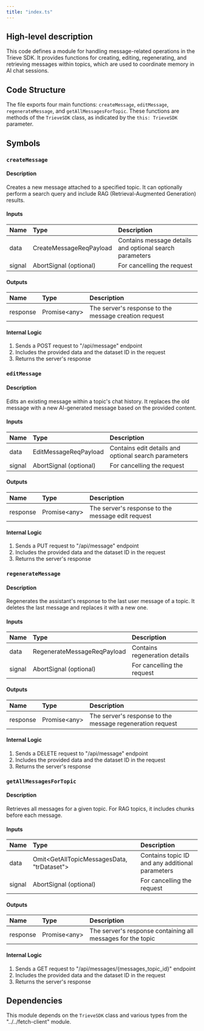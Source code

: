 ```yaml
---
title: "index.ts"
---
```


## High-level description
This code defines a module for handling message-related operations in the Trieve SDK. It provides functions for creating, editing, regenerating, and retrieving messages within topics, which are used to coordinate memory in AI chat sessions.

## Code Structure
The file exports four main functions: `createMessage`, `editMessage`, `regenerateMessage`, and `getAllMessagesForTopic`. These functions are methods of the `TrieveSDK` class, as indicated by the `this: TrieveSDK` parameter.

## Symbols

### `createMessage`
#### Description
Creates a new message attached to a specified topic. It can optionally perform a search query and include RAG (Retrieval-Augmented Generation) results.

#### Inputs
| Name | Type | Description |
|:-----|:-----|:------------|
| data | CreateMessageReqPayload | Contains message details and optional search parameters |
| signal | AbortSignal (optional) | For cancelling the request |

#### Outputs
| Name | Type | Description |
|:-----|:-----|:------------|
| response | Promise&lt;any&gt; | The server's response to the message creation request |

#### Internal Logic
1. Sends a POST request to "/api/message" endpoint
2. Includes the provided data and the dataset ID in the request
3. Returns the server's response

### `editMessage`
#### Description
Edits an existing message within a topic's chat history. It replaces the old message with a new AI-generated message based on the provided content.

#### Inputs
| Name | Type | Description |
|:-----|:-----|:------------|
| data | EditMessageReqPayload | Contains edit details and optional search parameters |
| signal | AbortSignal (optional) | For cancelling the request |

#### Outputs
| Name | Type | Description |
|:-----|:-----|:------------|
| response | Promise&lt;any&gt; | The server's response to the message edit request |

#### Internal Logic
1. Sends a PUT request to "/api/message" endpoint
2. Includes the provided data and the dataset ID in the request
3. Returns the server's response

### `regenerateMessage`
#### Description
Regenerates the assistant's response to the last user message of a topic. It deletes the last message and replaces it with a new one.

#### Inputs
| Name | Type | Description |
|:-----|:-----|:------------|
| data | RegenerateMessageReqPayload | Contains regeneration details |
| signal | AbortSignal (optional) | For cancelling the request |

#### Outputs
| Name | Type | Description |
|:-----|:-----|:------------|
| response | Promise&lt;any&gt; | The server's response to the message regeneration request |

#### Internal Logic
1. Sends a DELETE request to "/api/message" endpoint
2. Includes the provided data and the dataset ID in the request
3. Returns the server's response

### `getAllMessagesForTopic`
#### Description
Retrieves all messages for a given topic. For RAG topics, it includes chunks before each message.

#### Inputs
| Name | Type | Description |
|:-----|:-----|:------------|
| data | Omit&lt;GetAllTopicMessagesData, "trDataset"&gt; | Contains topic ID and any additional parameters |
| signal | AbortSignal (optional) | For cancelling the request |

#### Outputs
| Name | Type | Description |
|:-----|:-----|:------------|
| response | Promise&lt;any&gt; | The server's response containing all messages for the topic |

#### Internal Logic
1. Sends a GET request to "/api/messages/{messages_topic_id}" endpoint
2. Includes the provided data and the dataset ID in the request
3. Returns the server's response

## Dependencies
This module depends on the `TrieveSDK` class and various types from the "../../fetch-client" module.